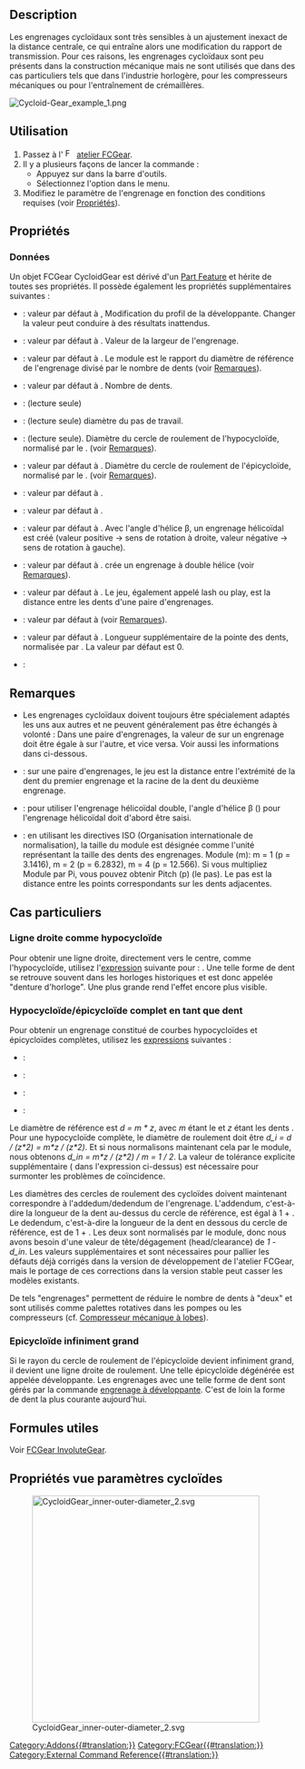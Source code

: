 <languages/>

{{Docnav/fr
|[[FCGear_InvoluteRack/fr|Engrenage à crémaillère]]
|[[FCGear_CycloidRack/fr|Crémaillère cycloïde]] 
|[[FCGear_Workbench/fr|Atelier FCGear]]
|IconL=FCGear_InvoluteRack.svg
|IconR=FCGear_CycloidRack.svg
|IconC=FCGear_workbench_icon.svg
}}

{{GuiCommand/fr
|Name=FCGear CycloidGear
|Name/fr=FCGear Engrenage cycloïde
|MenuLocation=Gear → Cycloid Gear
|Workbenches=[[FCGear_Workbench/fr|FCGear]]
|Shortcut=Aucun
|Version=v0.16
|SeeAlso=[[FCGear_InvoluteGear/fr|FCGear Engrenage à développante]]
}}

==Description==

Les engrenages cycloïdaux sont très sensibles à un ajustement inexact de la distance centrale, ce qui entraîne alors une modification du rapport de transmission. Pour ces raisons, les engrenages cycloïdaux sont peu présents dans la construction mécanique mais ne sont utilisés que dans des cas particuliers tels que dans l'industrie horlogère, pour les compresseurs mécaniques ou pour l'entraînement de crémaillères.

[[Image:Cycloid-Gear_example_1.png]]
{{Caption|De gauche à droite: Engrenage droit, engrenage hélicoïdal, engrenage double hélicoïdal}}

<span id="Usage"></span>
==Utilisation==

# Passez à l' [[Image:FCGear_workbench_icon.svg|16px]] [[FCGear_Workbench/fr|atelier FCGear]].
# Il y a plusieurs façons de lancer la commande :
#* Appuyez sur {{Button|[[File:FCGear_CycloidGear.svg|16px]] [[FCGear_CycloidGear/fr|Cycloid Gear]]}} dans la barre d'outils.
#* Sélectionnez l'option {{MenuCommand|Gear → [[File:FCGear_CycloidGear.svg|16px]] Cycloid Gear}} dans le menu.
# Modifiez le paramètre de l'engrenage en fonction des conditions requises (voir [[#Propri.C3.A9t.C3.A9s|Propriétés]]).

<span id="Properties"></span>
==Propriétés==

<span id="Data"></span>
===Données===

Un objet FCGear CycloidGear est dérivé d'un [[Part_Feature/fr|Part Feature]] et hérite de toutes ses propriétés. Il possède également les propriétés supplémentaires suivantes :

{{Properties_Title|accuracy}}

* {{PropertyData|numpoints|Integer}} : valeur par défaut à {{Value|15}}, Modification du profil de la développante. Changer la valeur peut conduire à des résultats inattendus.

{{Properties_Title|base}}

* {{PropertyData|height|Length}} : valeur par défaut à {{Value|5 mm}}. Valeur de la largeur de l'engrenage.
* {{PropertyData|module|Length}} : valeur par défaut à {{Value|1 mm}}. Le module est le rapport du diamètre de référence de l'engrenage divisé par le nombre de dents (voir [[#Remarques|Remarques]]).
* {{PropertyData|teeth|Integer}} : valeur par défaut à {{Value|15}}. Nombre de dents.

{{Properties_Title|computed}}

* {{PropertyData|angular_backlash|Angle}} : (lecture seule)
* {{PropertyData|dw|Length}} : (lecture seule) diamètre du pas de travail.

{{Properties_Title|cycloid}}

* {{PropertyData|inner_diameter|Float}} :  (lecture seule). Diamètre du cercle de roulement de l'hypocycloïde, normalisé par le {{PropertyData|module}}. (voir [[#Remarques|Remarques]]).
* {{PropertyData|outer_diameter|Float}} :  valeur par défaut à {{Value|7.5}}. Diamètre du cercle de roulement de l'épicycloïde, normalisé par le {{PropertyData|module}}. (voir [[#Remarques|Remarques]]).

{{Properties_Title|fillets}}

* {{PropertyData|head_fillet|Float}} : valeur par défaut à {{value|0 mm}}.
* {{PropertyData|root_fillet|Float}} : valeur par défaut à {{value|0 mm}}.

{{Properties_Title|helical}}

* {{PropertyData|beta|Angle}} : valeur par défaut à {{value|0 °}}. Avec l'angle d'hélice β, un engrenage hélicoïdal est créé (valeur positive → sens de rotation à droite, valeur négative → sens de rotation à gauche).
* {{PropertyData|double_helix|Bool}} : valeur par défaut à {{false}}. {{Emphasis|True}} crée un engrenage à double hélice (voir [[#Remarques|Remarques]]).

{{Properties_Title|tolerance}}

* {{PropertyData|backlash|Length}} : valeur par défaut à {{value|0}}. Le jeu, également appelé lash ou play, est la distance entre les dents d'une paire d'engrenages.

* {{PropertyData|clearance|Float}} : valeur par défaut à {{value|0,25}} (voir [[#Remarques|Remarques]]).
* {{PropertyData|head|Float}} : valeur par défaut à {{value|0}}. Longueur supplémentaire de la pointe des dents, normalisée par {{PropertyData|module}}. La valeur par défaut est 0.

{{Properties_Title|version}}

* {{PropertyData|version|String}} :

<span id="Notes"></span>
==Remarques==

* Les engrenages cycloïdaux doivent toujours être spécialement adaptés les uns aux autres et ne peuvent généralement pas être échangés à volonté : Dans une paire d'engrenages, la valeur de {{Emphasis|inner_diameter}} sur un engrenage doit être égale à {{Emphasis|outer_diameter}} sur l'autre, et vice versa. Voir aussi les informations dans {{Emphasis|Propriétés vue paramètres cycloïdes}} ci-dessous.
* {{Emphasis|clearance}}: sur une paire d'engrenages, le jeu est la distance entre l'extrémité de la dent du premier engrenage et la racine de la dent du deuxième engrenage.
* {{Emphasis|double_helix}}: pour utiliser l'engrenage hélicoïdal double, l'angle d'hélice β ({{Emphasis|beta}}) pour l'engrenage hélicoïdal doit d'abord être saisi.
* {{Emphasis|module}}: en utilisant les directives ISO (Organisation internationale de normalisation), la taille du module est désignée comme l'unité représentant la taille des dents des engrenages. Module (m): m = 1 (p = 3.1416), m = 2 (p = 6.2832), m = 4 (p = 12.566). Si vous multipliez Module par Pi, vous pouvez obtenir Pitch (p) (le pas). Le pas est la distance entre les points correspondants sur les dents adjacentes.

<span id="Special_cases"></span>
==Cas particuliers==

<span id="Straight_line_as_hypocycloid"></span>
=== Ligne droite comme hypocycloïde ===

Pour obtenir une ligne droite, directement vers le centre, comme l'hypocycloïde, utilisez l'[[Expressions/fr|expression]] suivante pour {{PropertyData|inner_diameter}} : {{incode|teeth / 2}}. Une telle forme de dent se retrouve souvent dans les horloges historiques et est donc appelée "denture d'horloge". Une {{PropertyData|clearance}} plus grande rend l'effet encore plus visible.

<span id="Full_hypocycloid/epicycloid_as_tooth"></span>
=== Hypocycloïde/épicycloïde complet en tant que dent ===

Pour obtenir un engrenage constitué de courbes hypocycloïdes et épicycloïdes complètes, utilisez les [[Expressions/fr|expressions]] suivantes :
* {{PropertyData|inner_diameter}}: {{incode|0.5 + 1e-6}}
* {{PropertyData|outer_diameter}}: {{incode|inner_diameter}}
* {{PropertyData|clearance}}: {{incode|(-1 + inner_diameter/1mm) * 2}}
* {{PropertyData|head}}: {{incode|(-1 + outer_diameter/1mm) * 2}}

Le diamètre de référence est ''d = m * z'', avec ''m'' étant le {{PropertyData|module}} et ''z'' étant les dents {{PropertyData|teeth}}.
Pour une hypocycloïde complète, le diamètre de roulement doit être ''d_i = d / (z*2) = m*z / (z*2)''. Et si nous normalisons maintenant cela par le module, nous obtenons ''d_in = m*z / (z*2) / m = 1 / 2''. La valeur de tolérance explicite supplémentaire ({{incode|1e-6}} dans l'expression ci-dessus) est nécessaire pour surmonter les problèmes de coïncidence.

Les diamètres des cercles de roulement des cycloïdes doivent maintenant correspondre à l'addedum/dedendum de l'engrenage. L'addendum, c'est-à-dire la longueur de la dent au-dessus du cercle de référence, est égal à 1 + {{PropertyData|head}}. Le dedendum, c'est-à-dire la longueur de la dent en dessous du cercle de référence, est de 1 + {{PropertyData|clearance}}. Les deux sont normalisés par le module, donc nous avons besoin d'une valeur de tête/dégagement (head/clearance) de ''1 - d_in''. Les valeurs supplémentaires {{incode| / 1mm}} et {{incode| * 2}} sont nécessaires pour pallier les défauts déjà corrigés dans la version de développement de l'atelier FCGear, mais le portage de ces corrections dans la version stable peut casser les modèles existants.

De tels "engrenages" permettent de réduire le nombre de dents à "deux" et sont utilisés comme palettes rotatives dans les pompes ou les compresseurs (cf. [https://fr.wikipedia.org/wiki/Compresseur_m%C3%A9canique#%C3%80_lobe(s) Compresseur mécanique à lobes]).

<span id="Infinitely_large_epicycloid"></span>
=== Epicycloïde infiniment grand ===

Si le rayon du cercle de roulement de l'épicycloïde devient infiniment grand, il devient une ligne droite de roulement. Une telle épicycloïde dégénérée est appelée développante. Les engrenages avec une telle forme de dent sont gérés par la commande [[FCGear_InvoluteGear/fr|engrenage à développante]]. C'est de loin la forme de dent la plus courante aujourd'hui.

<span id="Useful_formulas"></span>
== Formules utiles ==

Voir [[FCGear_InvoluteGear/fr#Formules_utiles|FCGear InvoluteGear]].

<span id="Properties_cycloid_parameter_view"></span>
== Propriétés vue paramètres cycloïdes ==

[[File:CycloidGear inner-outer-diameter 2.svg|400px]]


{{Docnav/fr
|[[FCGear_InvoluteRack/fr|Engrenage à crémaillère]]
|[[FCGear_CycloidRack/fr|Crémaillère cycloïde]] 
|[[FCGear_Workbench/fr|Atelier FCGear]]
|IconL=FCGear_InvoluteRack.svg
|IconR=FCGear_CycloidRack.svg
|IconC=FCGear_workbench_icon.svg
}}

[[Category:Addons{{#translation:}}]]
[[Category:FCGear{{#translation:}}]]
[[Category:External Command Reference{{#translation:}}]]